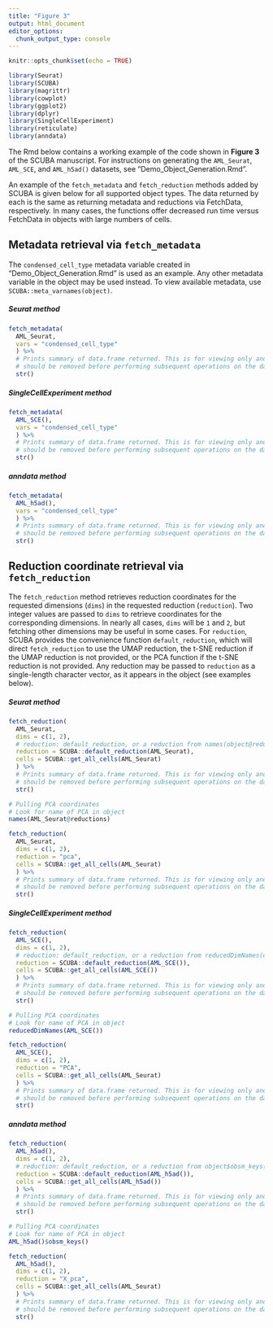 ```yaml
---
title: "Figure 3"
output: html_document
editor_options: 
  chunk_output_type: console
---
```


```r
knitr::opts_chunk$set(echo = TRUE)
```

```r
library(Seurat)
library(SCUBA)
library(magrittr)
library(cowplot)
library(ggplot2)
library(dplyr)
library(SingleCellExperiment)
library(reticulate)
library(anndata)
```

The Rmd below contains a working example of the code shown in **Figure 3** of the SCUBA manuscript. For instructions on generating the `AML_Seurat`, `AML_SCE`, and `AML_h5ad()` datasets, see "Demo_Object_Generation.Rmd".

An example of the `fetch_metadata` and `fetch_reduction` methods added by SCUBA is given below for all supported object types. The data returned by each is the same as returning metadata and reductions via FetchData, respectively. In many cases, the functions offer decreased run time versus FetchData in objects with large numbers of cells.

## Metadata retrieval via `fetch_metadata`

The `condensed_cell_type` metadata variable created in "Demo_Object_Generation.Rmd" is used as an example. Any other metadata variable in the object may be used instead. To view available metadata, use `SCUBA::meta_varnames(object)`.

##### Seurat method

```r
fetch_metadata(
  AML_Seurat,
  vars = "condensed_cell_type"
  ) %>% 
  # Prints summary of data.frame returned. This is for viewing only and 
  # should be removed before performing subsequent operations on the data
  str()
```

##### SingleCellExperiment method

```r
fetch_metadata(
  AML_SCE(),
  vars = "condensed_cell_type"
  ) %>% 
  # Prints summary of data.frame returned. This is for viewing only and 
  # should be removed before performing subsequent operations on the data
  str()
```

##### anndata method

```r
fetch_metadata(
  AML_h5ad(),
  vars = "condensed_cell_type"
  ) %>% 
  # Prints summary of data.frame returned. This is for viewing only and 
  # should be removed before performing subsequent operations on the data
  str()
```

## Reduction coordinate retrieval via `fetch_reduction`

The `fetch_reduction` method retrieves reduction coordinates for the requested dimensions (`dims`) in the requested reduction (`reduction`). Two integer values are passed to `dims` to retrieve coordinates for the corresponding dimensions. In nearly all cases, `dims` will be `1` and `2`, but fetching other dimensions may be useful in some cases. For `reduction`, SCUBA provides the convenience function `default_reduction`, which will direct `fetch_reduction` to use the UMAP reduction, the t-SNE reduction if the UMAP reduction is not provided, or the PCA function if the t-SNE reduction is not provided. Any reduction may be passed to `reduction` as a single-length character vector, as it appears in the object (see examples below). 

##### Seurat method

```r
fetch_reduction(
  AML_Seurat,
  dims = c(1, 2), 
  # reduction: default_reduction, or a reduction from names(object@reductions)
  reduction = SCUBA::default_reduction(AML_Seurat), 
  cells = SCUBA::get_all_cells(AML_Seurat)
  ) %>% 
  # Prints summary of data.frame returned. This is for viewing only and 
  # should be removed before performing subsequent operations on the data
  str()

# Pulling PCA coordinates
# Look for name of PCA in object
names(AML_Seurat@reductions)

fetch_reduction(
  AML_Seurat,
  dims = c(1, 2), 
  reduction = "pca", 
  cells = SCUBA::get_all_cells(AML_Seurat)
  ) %>% 
  # Prints summary of data.frame returned. This is for viewing only and 
  # should be removed before performing subsequent operations on the data
  str()
```

##### SingleCellExperiment method

```r
fetch_reduction(
  AML_SCE(),
  dims = c(1, 2), 
  # reduction: default_reduction, or a reduction from reducedDimNames(object)
  reduction = SCUBA::default_reduction(AML_SCE()), 
  cells = SCUBA::get_all_cells(AML_SCE())
  ) %>% 
  # Prints summary of data.frame returned. This is for viewing only and 
  # should be removed before performing subsequent operations on the data
  str()

# Pulling PCA coordinates
# Look for name of PCA in object
reducedDimNames(AML_SCE())

fetch_reduction(
  AML_SCE(),
  dims = c(1, 2), 
  reduction = "PCA", 
  cells = SCUBA::get_all_cells(AML_Seurat)
  ) %>% 
  # Prints summary of data.frame returned. This is for viewing only and 
  # should be removed before performing subsequent operations on the data
  str()
```

##### anndata method

```r
fetch_reduction(
  AML_h5ad(),
  dims = c(1, 2), 
  # reduction: default_reduction, or a reduction from object$obsm_keys()
  reduction = SCUBA::default_reduction(AML_h5ad()), 
  cells = SCUBA::get_all_cells(AML_h5ad())
  ) %>% 
  # Prints summary of data.frame returned. This is for viewing only and 
  # should be removed before performing subsequent operations on the data
  str()

# Pulling PCA coordinates
# Look for name of PCA in object
AML_h5ad()$obsm_keys()

fetch_reduction(
  AML_h5ad(),
  dims = c(1, 2), 
  reduction = "X_pca", 
  cells = SCUBA::get_all_cells(AML_Seurat)
  ) %>% 
  # Prints summary of data.frame returned. This is for viewing only and 
  # should be removed before performing subsequent operations on the data
  str()
```
